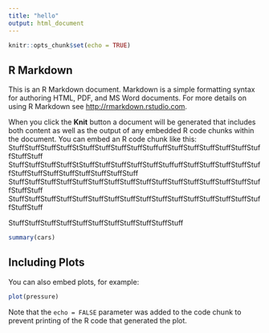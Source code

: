 ```yaml
---
title: "hello"
output: html_document
---
```


```r
knitr::opts_chunk$set(echo = TRUE)
```
## R Markdown

This is an R Markdown document. Markdown is a simple formatting syntax for authoring HTML, PDF, and MS Word documents. For more details on using R Markdown see <http://rmarkdown.rstudio.com>.

When you click the **Knit** button a document will be generated that includes both content as well as the output of any embedded R code chunks within the document. You can embed an R code chunk like this:
StuffStuffStuffStuffStStuffStuffStuffStuffStuffuffStuffStuffStuffStuffStuffStuffStuffStuff
StuffStuffStuffStuffStStuffStuffStuffStuffStuffStuffuffStuffStuffStuffStuffStuffStuffStuffStuffStuffStuffStuffStuffStuff
StuffStuffStuffStuffStuffStuffStuffStuffStuffStuffStuffStuffStuffStuffStuffStuffStuffStuff
StuffStuffStuffStuffStuffStuffStuffStuffStuffStuffStuffStuffStuffStuffStuffStuffStuffStuff

StuffStuffStuffStuffStuffStuffStuffStuffStuffStuffStuff
```r
summary(cars)
```

## Including Plots

You can also embed plots, for example:

```r
plot(pressure)
```

Note that the `echo = FALSE` parameter was added to the code chunk to prevent printing of the R code that generated the plot.
